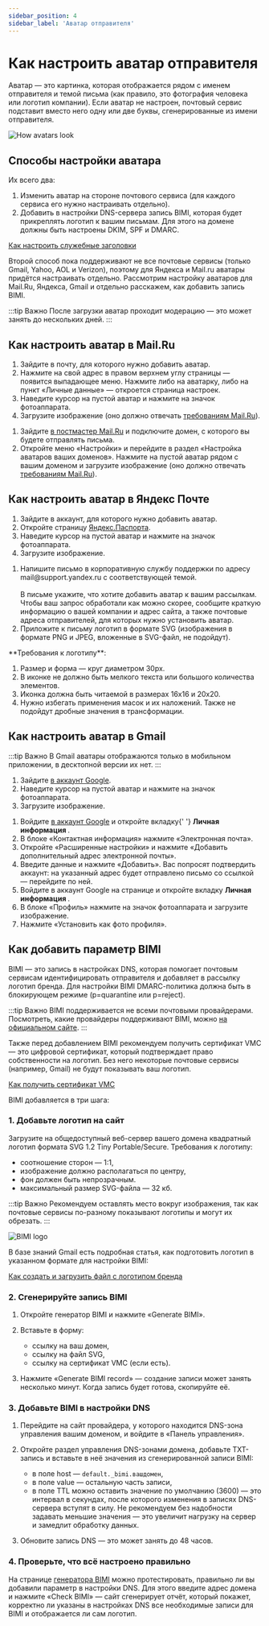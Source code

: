 ```yaml
---
sidebar_position: 4
sidebar_label: 'Аватар отправителя'
---
```



# Как настроить аватар отправителя

Аватар — это картинка, которая отображается рядом с именем отправителя и темой письма (как правило, это фотография человека или логотип компании). Если аватар не настроен, почтовый сервис подставит вместо него одну или две буквы, сгенерированные из имени отправителя.

![How avatars look](/img/email-campaigns/settings\sender-avatar/how-avatars-look.png) <br/>

## Способы настройки аватара

Их всего два:

1. Изменить аватар на стороне почтового сервиса (для каждого сервиса его нужно настраивать отдельно).
2. Добавить в настройки DNS-сервера запись BIMI, которая будет прикреплять логотип к вашим письмам. Для этого на домене должны быть настроены DKIM, SPF и DMARC.

[Как настроить служебные заголовки](https://docs.sendsay.ru/email-campaigns/settings/how-to-connect-domain)

Второй способ пока поддерживают не все почтовые сервисы (только Gmail, Yahoo, AOL и Verizon), поэтому для Яндекса и Mail.ru аватары придётся настраивать отдельно. Рассмотрим настройку аватаров для Mail.Ru, Яндекса, Gmail и отдельно расскажем, как добавить запись BIMI.

:::tip Важно
После загрузки аватар проходит модерацию — это может занять до нескольких дней.
:::

## Как настроить аватар в Mail.Ru

<Tabs>
  <TabItem value="key1" label="Если почта на Mail.ru" default>
    <ol>
      <li>Зайдите в почту, для которого нужно добавить аватар.</li>
      <li>
        Нажмите на свой адрес в правом верхнем углу страницы — появится выпадающее меню. Нажмите
        либо на аватарку, либо на пункт «Личные данные» — откроется страница настроек.
      </li>
      <li>Наведите курсор на пустой аватар и нажмите на значок фотоаппарата.</li>
      <li>
        Загрузите изображение (оно должно отвечать
        <a href="https://help.mail.ru/postmaster/interface/add_avatar">требованиям Mail.Ru</a>).
      </li>
    </ol>
  </TabItem>
  <TabItem value="key2" label="Если почта на стороннем домене">
    <ol>
      <li>
        Зайдите <a href="https://postmaster.mail.ru/">в постмастер Mail.Ru</a> и подключите домен, с
        которого вы будете отправлять письма.
      </li>
      <li>
        Откройте меню «Настройки» и перейдите в раздел «Настройка аватаров ваших доменов». Нажмите
        на пустой аватар рядом с вашим доменом и загрузите изображение (оно должно отвечать
        <a href="https://help.mail.ru/postmaster/interface/add_avatar">требованиям Mail.Ru</a>).
      </li>
    </ol>
  </TabItem>
</Tabs>

## Как настроить аватар в Яндекс Почте

<Tabs>
  <TabItem value="key1" label="Если почта на домене Яндекса" default>
    <ol>
      <li>Зайдите в аккаунт, для которого нужно добавить аватар.</li>
      <li>
        Откройте страницу <a href="https://passport.yandex.ru/">Яндекс.Паспорта</a>.
      </li>
      <li>Наведите курсор на пустой аватар и нажмите на значок фотоаппарата.</li>
      <li>Загрузите изображение.</li>
    </ol>
  </TabItem>
  <TabItem value="key2" label="Если почта на стороннем домене">
    <ol>
      <li>
        Напишите письмо в корпоративную службу поддержки по адресу mail@support.yandex.ru с соответствующей темой.<br/><br/> В письме укажите, что хотите добавить аватар к вашим рассылкам. Чтобы ваш запрос обработали как можно скорее, сообщите краткую информацию о вашей компании и адрес сайта, а также почтовые адреса отправителей, для которых нужно установить аватар.
        </li>
      <li>
        Приложите к письму логотип в формате SVG (изображения в формате PNG и JPEG, вложенные в
        SVG-файл, не подойдут).
      </li>
    </ol>
    **Требования к логотипу**:
    <ol>
      <li>Размер и форма — круг диаметром 30px.</li>
      <li>В иконке не должно быть мелкого текста или большого количества элементов.</li>
      <li>Иконка должна быть читаемой в размерах 16x16 и 20x20.</li>
      <li>
        Нужно избегать применения масок и их наложений. Также не подойдут дробные значения в
        трансформации.
      </li>
    </ol>
  </TabItem>
</Tabs>

## Как настроить аватар в Gmail

:::tip Важно
В Gmail аватары отображаются только в мобильном приложении, в десктопной версии их нет.
:::

<Tabs>
  <TabItem value="key1" label="Если почта на Gmail" default>
    <ol>
      <li>
        Зайдите <a href="https://myaccount.google.com/">в аккаунт Google</a>.
      </li>
      <li>Наведите курсор на пустой аватар и нажмите на значок фотоаппарата.</li>
      <li>Загрузите изображение.</li>
    </ol>
  </TabItem>
  <TabItem value="key2" label="Если почта на стороннем домене">
    <ol>
      <li>
        Войдите <a href="https://myaccount.google.com/">в аккаунт Google</a> и откройте вкладку{' '}
        <b> Личная информация </b>.
      </li>
      <li>В блоке «Контактная информация» нажмите «Электронная почта».</li>
      <li>
        Откройте «Расширенные настройки» и нажмите «Добавить дополнительный адрес электронной
        почты».
      </li>
      <li>
        Введите данные и нажмите «Добавить». Вас попросят подтвердить аккаунт: на указанный адрес
        будет отправлено письмо со ссылкой — перейдите по ней.
      </li>
      <li>
        Войдите в аккаунт Google на странице и откройте вкладку <b> Личная информация </b>.
      </li>
      <li>В блоке «Профиль» нажмите на значок фотоаппарата и загрузите изображение.</li>
      <li>Нажмите «Установить как фото профиля».</li>
    </ol>
  </TabItem>
</Tabs>

## Как добавить параметр BIMI

BIMI — это запись в настройках DNS, которая помогает почтовым сервисам идентифицировать отправителя и добавляет в рассылку логотип бренда. Для настройки BIMI DMARС-политика должна быть в блокирующем режиме (p=quarantine или p=reject).

:::tip Важно
BIMI поддерживается не всеми почтовыми провайдерами. Посмотреть, какие провайдеры поддерживают BIMI, можно [на официальном сайте](https://bimigroup.org/bimi-infographic).
:::

Также перед добавлением BIMI рекомендуем получить сертификат VMC — это цифровой сертификат, который подтверждает право собственности на логотип. Без него некоторые почтовые сервисы (например, Gmail) не будут показывать ваш логотип.

[Как получить сертификат VMC](https://support.google.com/a/answer/10911028?hl=ru)

BIMI добавляется в три шага:

### 1. Добавьте логотип на сайт

Загрузите на общедоступный веб-сервер вашего домена квадратный логотип формата SVG 1.2 Tiny Portable/Secure. Требования к логотипу:

- соотношение сторон — 1:1,
- изображение должно располагаться по центру,
- фон должен быть непрозрачным.
- максимальный размер SVG-файла — 32 кб.

:::tip Важно
Рекомендуем оставлять место вокруг изображения, так как почтовые сервисы по-разному показывают логотипы и могут их обрезать.
:::

![BIMI logo](/img/email-campaigns/settings\sender-avatar/bimi-logo.png) <br/>

В базе знаний Gmail есть подробная статья, как подготовить логотип в указанном формате для настройки BIMI:

[Как создать и загрузить файл с логотипом бренда](https://support.google.com/a/answer/10911027?hl=ru-UA&ref_topic=10911234)

### 2. Сгенерируйте запись BIMI

1. Откройте генератор BIMI и нажмите «Generate BIMI».

2. Вставьте в форму:

   - ссылку на ваш домен,
   - ссылку на файл SVG,
   - ссылку на сертификат VMC (если есть).

3. Нажмите «Generate BIMI record» — создание записи может занять несколько минут. Когда запись будет готова, скопируйте её.

### 3. Добавьте BIMI в настройки DNS

1. Перейдите на сайт провайдера, у которого находится DNS-зона управления вашим доменом, и войдите в «Панель управления».

2. Откройте раздел управления DNS-зонами домена, добавьте TXT-запись и вставьте в неё значения из сгенерированной записи BIMI:

   - в поле host — `default._bimi.вашдомен`,
   - в поле value — остальную часть записи,
   - в поле TTL можно оставить значение по умолчанию (3600) — это интервал в секундах, после которого изменения в записях DNS-сервера вступят в силу. Не рекомендуем без надобности задавать меньшие значения — это увеличит нагрузку на сервер и замедлит обработку данных.

3. Обновите запись DNS — это может занять до 48 часов.

### 4. Проверьте, что всё настроено правильно

На странице [генератора BIMI](https://bimigroup.org/bimi-generator/) можно протестировать, правильно ли вы добавили параметр в настройки DNS. Для этого введите адрес домена и нажмите «Check BIMI» — сайт сгенерирует отчёт, который покажет, корректно ли указаны в настройках DNS все необходимые записи для BIMI и отображается ли сам логотип.

